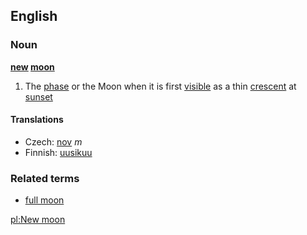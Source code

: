 ==English==
===Noun===
{{wikipedia}}
'''[[new]] [[moon]]'''
#The [[phase]] or the Moon when it is first [[visible]] as a thin [[crescent]] at [[sunset]]

====Translations====
*Czech: [[nov]] ''m''
*Finnish: [[uusikuu]]

===Related terms===
*[[full moon]]

[[pl:New moon]]